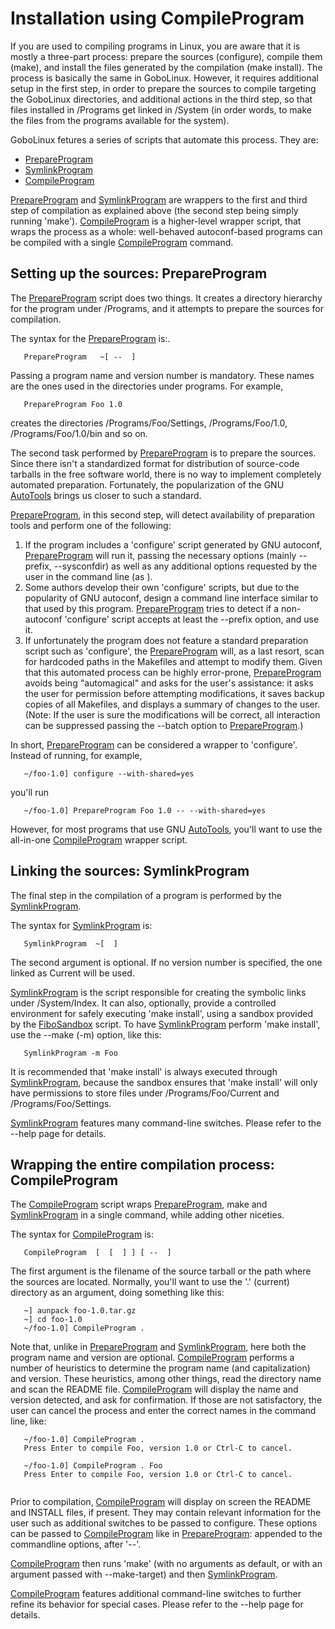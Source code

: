 =  Installation using CompileProgram =

If you are used to compiling programs in Linux, you are aware that it is mostly a three-part process: prepare the sources (configure), compile them (make), and install the files generated by the compilation (make install). The process is basically the same in GoboLinux. However, it requires additional setup in the first step, in order to prepare the sources to compile targeting the GoboLinux directories, and additional actions in the third step, so that files installed in /Programs get linked in /System (in order words, to make the files from the programs available for the system).

GoboLinux fetures a series of scripts that automate this process. They are:

* [[PrepareProgram]]
* [[SymlinkProgram]]
* [[CompileProgram]]

[[PrepareProgram]] and [[SymlinkProgram]] are wrappers to the first and third step of compilation as explained above (the second step being simply running 'make'). [[CompileProgram]] is a higher-level wrapper script, that wraps the process as a whole: well-behaved autoconf-based programs can be compiled with a single [[CompileProgram]] command.

==  Setting up the sources: PrepareProgram ==

The [[PrepareProgram]] script does two things. It creates a directory hierarchy for the program under /Programs, and it attempts to prepare the sources for compilation.

The syntax for the [[PrepareProgram]] is:.


    PrepareProgram <program-name> <version-number> ~[ -- <additional-options> ] 


Passing a program name and version number is mandatory. These names are the ones used in the directories under programs. For example,


    PrepareProgram Foo 1.0 


creates the directories /Programs/Foo/Settings, /Programs/Foo/1.0, /Programs/Foo/1.0/bin and so on.

The second task performed by [[PrepareProgram]] is to prepare the sources. Since there isn't a standardized format for distribution of source-code tarballs in the free software world, there is no way to implement completely automated preparation. Fortunately, the popularization of the GNU [[AutoTools]] brings us closer to such a standard.

[[PrepareProgram]], in this second step, will detect availability of preparation tools and perform one of the following:

# If the program includes a 'configure' script generated by GNU autoconf, [[PrepareProgram]] will run it, passing the necessary options (mainly --prefix, --sysconfdir) as well as any additional options requested by the user in the command line (as <additional-options>).
# Some authors develop their own 'configure' scripts, but due to the popularity of GNU autoconf, design a command line interface similar to that used by this program. [[PrepareProgram]] tries to detect if a non-autoconf 'configure' script accepts at least the --prefix option, and use it.
# If unfortunately the program does not feature a standard preparation script such as 'configure', the [[PrepareProgram]] will, as a last resort, scan for hardcoded paths in the Makefiles and attempt to modify them. Given that this automated process can be highly error-prone, [[PrepareProgram]] avoids being "automagical" and asks for the user's assistance: it asks the user for permission before attempting modifications, it saves backup copies of all Makefiles, and displays a summary of changes to the user. (Note: If the user is sure the modifications will be correct, all interaction can be suppressed passing the --batch option to [[PrepareProgram]].)
In short, [[PrepareProgram]] can be considered a wrapper to 'configure'. Instead of running, for example,


    ~/foo-1.0] configure --with-shared=yes 


you'll run


    ~/foo-1.0] PrepareProgram Foo 1.0 -- --with-shared=yes 


However, for most programs that use GNU [[AutoTools]], you'll want to use the all-in-one [[CompileProgram]] wrapper script.

==  Linking the sources: SymlinkProgram ==

The final step in the compilation of a program is performed by the [[SymlinkProgram]].

The syntax for [[SymlinkProgram]] is:


    SymlinkProgram <program-name> ~[ <version-number> ] 


The second argument is optional. If no version number is specified, the one linked as Current will be used.

[[SymlinkProgram]] is the script responsible for creating the symbolic links under /System/Index. It can also, optionally, provide a controlled environment for safely executing 'make install', using a sandbox provided by the [[FiboSandbox]] script. To have [[SymlinkProgram]] perform 'make install', use the --make (-m) option, like this:


    SymlinkProgram -m Foo 


It is recommended that 'make install' is always executed through [[SymlinkProgram]], because the sandbox ensures that 'make install' will only have permissions to store files under /Programs/Foo/Current and /Programs/Foo/Settings.

[[SymlinkProgram]] features many command-line switches. Please refer to the --help page for details.

==  Wrapping the entire compilation process: CompileProgram ==

The [[CompileProgram]] script wraps [[PrepareProgram]], make and [[SymlinkProgram]] in a single command, while adding other niceties.

The syntax for [[CompileProgram]] is:


    CompileProgram <file-or-path> [ <program-name> [ <version-number> ] ] [ -- <additional-options> ] 


The first argument is the filename of the source tarball or the path where the sources are located. Normally, you'll want to use the '.' (current) directory as an argument, doing something like this:


    ~] aunpack foo-1.0.tar.gz 
    ~] cd foo-1.0 
    ~/foo-1.0] CompileProgram . 


Note that, unlike in [[PrepareProgram]] and [[SymlinkProgram]], here both the program name and version are optional. [[CompileProgram]] performs a number of heuristics to determine the program name (and capitalization) and version. These heuristics, among other things, read the directory name and scan the README file. [[CompileProgram]] will display the name and version detected, and ask for confirmation. If those are not satisfactory, the user can cancel the process and enter the correct names in the command line, like:


    ~/foo-1.0] CompileProgram . 
    Press Enter to compile Foo, version 1.0 or Ctrl-C to cancel. 
    <Ctrl-C> 
    ~/foo-1.0] CompileProgram . Foo 
    Press Enter to compile Foo, version 1.0 or Ctrl-C to cancel. 
    <Enter> 


Prior to compilation, [[CompileProgram]] will display on screen the README and INSTALL files, if present. They may contain relevant information for the user such as additional switches to be passed to configure. These options can be passed to [[CompileProgram]] like in [[PrepareProgram]]: appended to the commandline options, after '--'.

[[CompileProgram]] then runs 'make' (with no arguments as default, or with an argument passed with --make-target) and then [[SymlinkProgram]].

[[CompileProgram]] features additional command-line switches to further refine its behavior for special cases. Please refer to the --help page for details.

{{Handbook}}
